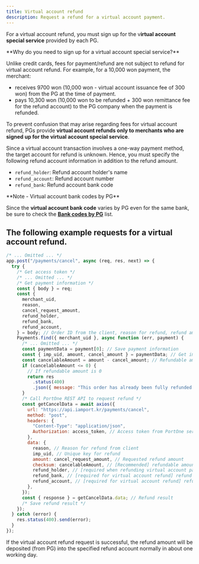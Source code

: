```yaml
---
title: Virtual account refund
description: Request a refund for a virtual account payment.
---
```



For a virtual account refund,
you must sign up for the v**irtual account special service** provided by each PG.

<Hint style="info">
  **Why do you need to sign up for a virtual account special service?**

  Unlike credit cards, fees for payment/refund are not subject to refund for virtual account refund. For example, for a 10,000 won payment, the merchant:

  - receives 9700 won (10,000 won - virtual account issuance fee of 300 won) from the PG at the time of payment.
  - pays 10,300 won (10,000 won to be refunded + 300 won remittance fee for the refund account) to the PG company when the payment is refunded.

  To prevent confusion that may arise regarding fees for virtual account refund, PGs provide **virtual account refunds only to merchants who are signed up for the virtual account special service**.
</Hint>

Since a virtual account transaction involves a one-way payment method,
the target account for refund is unknown.
Hence, you must specify the following refund account information in addition to the refund amount.

- `refund_holder`: Refund account holder's name
- `refund_account`: Refund account number
- `refund_bank`: Refund account bank code

<Hint style="info">
  **Note - Virtual account bank codes by PG**

  Since the **virtual account bank code** varies by PG even for the same bank, be sure to check the [**Bank codes by PG**](../../tips/bank-codes-by-pg) list.
</Hint>

## The following example requests for a virtual account refund.

```javascript title="Node.js"
/* ... Omitted ... */
app.post("/payments/cancel", async (req, res, next) => {
  try {
    /* Get access token */
    /* ... Omitted ... */
    /* Get payment information */
    const { body } = req;
    const {
      merchant_uid,
      reason,
      cancel_request_amount,
      refund_holder,
      refund_bank,
      refund_account,
    } = body; // Order ID from the client, reason for refund, refund amount, virtual accoun info (account holder, account number, bank code
    Payments.find({ merchant_uid }, async function (err, payment) {
      /* ... Omitted ... */
      const paymentData = payment[0]; // Save payment information
      const { imp_uid, amount, cancel_amount } = paymentData; // Get imp_uid, amount(paid amount), cancel_amount(total refund amount) from payment information
      const cancelableAmount = amount - cancel_amount; // Refundable amount (= paid amount - total refund amount)
      if (cancelableAmount <= 0) {
        // If refundable amount is 0
        return res
          .status(400)
          .json({ message: "This order has already been fully refunded." });
      }
      /* Call PortOne REST API to request refund */
      const getCancelData = await axios({
        url: "https://api.iamport.kr/payments/cancel",
        method: "post",
        headers: {
          "Content-Type": "application/json",
          Authorization: access_token, // Access token from PortOne server
        },
        data: {
          reason, // Reason for refund from client
          imp_uid, // Unique key for refund
          amount: cancel_request_amount, // Requested refund amount
          checksum: cancelableAmount, // [Recommended] refundable amount
          refund_holder, // [required when refunding virtual account payment] refund account holder's name
          refund_bank, // [required for virtual account refund] refund account bank code (e.g. Shinhan Bank is 88 for KG Inicis)
          refund_account, // [required for virtual account refund] refund account number
        },
      });
      const { response } = getCancelData.data; // Refund result
      /* Save refund result */
    });
  } catch (error) {
    res.status(400).send(error);
  }
});
```

If the virtual account refund request is successful,
the refund amount will be deposited (from PG) into the specified refund account normally
in about one working day.

<Figure src="/gitbook-assets/en/vbank-refund-process.png" caption="Virtual account refund flow" />
